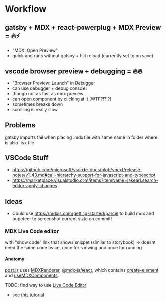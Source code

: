 # Workflow

## gatsby + MDX + react-powerplug + MDX Preview = 🔥⚡

- "MDX: Open Preview"
- quick and runs without gatsby + hot reload (currently set to on save)

## vscode browser preview + debugging = 🔥🔥

- "Browser Preview: Launch" in Debugger
- can use debugger + debug console!
- though not as fast as mdx preview
- can open component by clicking at it (WTF?!?!?)
- sometimes breaks down
- scrolling is really slow

## Problems

gatsby imports fail when placing .mdx file with same name in folder where is also .tsx file

## VSCode Stuff

- https://github.com/microsoft/vscode-docs/blob/vnext/release-notes/v1_43.md#call-hierarchy-support-for-javascript-and-typescript
- https://marketplace.visualstudio.com/items?itemName=jakearl.search-editor-apply-changes

## Ideas

- Could use https://mdxjs.com/getting-started/parcel to build mdx and pupeteer to screenshot current state on commit!

### MDX Live Code editor

with "show code" link that shows snippet (similar to storybook)
=> doesnt need the same code twice, once for showing and once for running

#### Anatomy

[post.js](https://github.com/gatsbyjs/gatsby/blob/master/packages/gatsby-theme-blog/src/components/post.js) uses
[MDXRenderer](https://github.com/gatsbyjs/gatsby/blob/master/packages/gatsby-plugin-mdx/mdx-renderer.js), [@mdx-js/react](https://github.com/mdx-js/mdx/blob/master/packages/react/src/index.js), which contains
[create-element](https://github.com/mdx-js/mdx/blob/master/packages/react/src/create-element.js) and
[useMDXComponents](https://github.com/mdx-js/mdx/blob/master/packages/react/src/context.js).

TODO: find way to use [Live Code Editor](https://mdxjs.com/guides/live-code)

- see [this tutorial](https://egghead.io/lessons/react-create-a-live-code-component-with-gatsby-mdx-and-react-live)